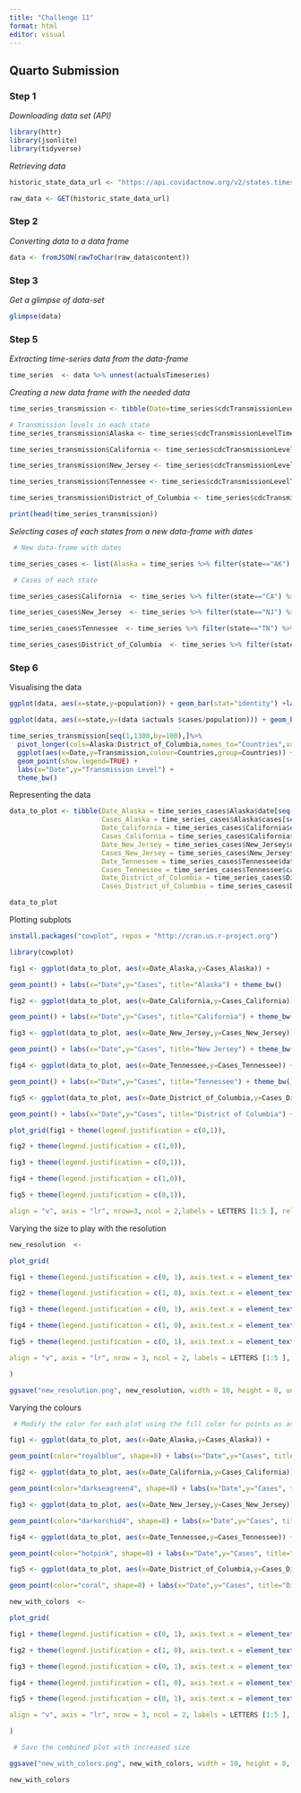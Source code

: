 ---
title: "Challenge 11"
format: html
editor: visual
---

## Quarto Submission

### Step 1

*Downloading data set (API)*

```{r, eval=TRUE, echo=FALSE}
library(httr)
library(jsonlite)
library(tidyverse)
```

*Retrieving data*

```{r, eval=TRUE, echo=TRUE}

historic_state_data_url <- "https://api.covidactnow.org/v2/states.timeseries.json?apiKey=aee461090f09499f86335e3630089532"

raw_data <- GET(historic_state_data_url)

```

### Step 2

*Converting data to a data frame*

```{r, eval=TRUE, echo=TRUE}
data <- fromJSON(rawToChar(raw_data$content))
```

### Step 3

*Get a glimpse of data-set*

```{r, eval=TRUE, echo=TRUE}
glimpse(data)
```

### Step 5

*Extracting time-series data from the data-frame*

```{r, echo=TRUE, eval=TRUE}
time_series  <- data %>% unnest(actualsTimeseries)
```

*Creating a new data frame with the needed data*

```{r, echo=TRUE, eval=TRUE}

time_series_transmission <- tibble(Date=time_series$cdcTransmissionLevelTimeseries[[which(data$state=="CA")]]$date)

# Transmission levels in each state
time_series_transmission$Alaska <- time_series$cdcTransmissionLevelTimeseries[[which(data$state=="AK")]]$cdcTransmissionLevel

time_series_transmission$California <- time_series$cdcTransmissionLevelTimeseries[[which(data$state=="CA")]]$cdcTransmissionLevel

time_series_transmission$New_Jersey <- time_series$cdcTransmissionLevelTimeseries[[which(data$state=="NJ")]]$cdcTransmissionLevel

time_series_transmission$Tennessee <- time_series$cdcTransmissionLevelTimeseries[[which(data$state=="TN")]]$cdcTransmissionLevel

time_series_transmission$District_of_Columbia <- time_series$cdcTransmissionLevelTimeseries[[which(data$state=="DC")]]$cdcTransmissionLevel

print(head(time_series_transmission))
```

*Selecting cases of each states from a new data-frame with dates*

```{r, eval=TRUE, echo=TRUE}

 # New data-frame with dates

time_series_cases <- list(Alaska = time_series %>% filter(state=="AK") %>% select(date,cases))

 # Cases of each state

time_series_cases$California  <- time_series %>% filter(state=="CA") %>% select(date,cases)

time_series_cases$New_Jersey  <- time_series %>% filter(state=="NJ") %>% select(date,cases)

time_series_cases$Tennessee  <- time_series %>% filter(state=="TN") %>% select(date,cases)

time_series_cases$District_of_Columbia  <- time_series %>% filter(state=="DC") %>% select(date,cases)

```

### Step 6

Visualising the data

```{r, eval=TRUE, echo=TRUE}

ggplot(data, aes(x=state,y=population)) + geom_bar(stat="identity") +labs(x="States",y="Population") + theme_bw()

```

```{r, eval=TRUE, echo=TRUE}
ggplot(data, aes(x=state,y=(data $actuals $cases/population))) + geom_bar(stat="identity") + labs(x="States",y="Infected (%)")+theme_bw()
```

```{r, echo=TRUE, eval=TRUE}
time_series_transmission[seq(1,1300,by=100),]%>%
  pivot_longer(cols=Alaska:District_of_Columbia,names_to="Countries",values_to="Transmission") %>%
  ggplot(aes(x=Date,y=Transmission,colour=Countries,group=Countries)) + 
  geom_point(show.legend=TRUE) + 
  labs(x="Date",y="Transmission Level") +
  theme_bw()
```

Representing the data

```{r, eval=TRUE, echo=TRUE}

data_to_plot <- tibble(Date_Alaska = time_series_cases$Alaska$date[seq(1,1300,by=100)],
                       Cases_Alaska = time_series_cases$Alaska$cases[seq(1,1300,by=100)], 
                       Date_California = time_series_cases$California$date[seq(1,1300,by=100)],
                       Cases_California = time_series_cases$California$cases[seq(1,1300,by=100)],
                       Date_New_Jersey = time_series_cases$New_Jersey$date[seq(1,1300,by=100)],
                       Cases_New_Jersey = time_series_cases$New_Jersey$cases[seq(1,1300,by=100)],
                       Date_Tennessee = time_series_cases$Tennessee$date[seq(1,1300,by=100)],
                       Cases_Tennessee = time_series_cases$Tennessee$cases[seq(1,1300,by=100)],
                       Date_District_of_Columbia = time_series_cases$District_of_Columbia$date[seq(1,1300,by=100)],
                       Cases_District_of_Columbia = time_series_cases$District_of_Columbia$cases[seq(1,1300,by=100)])

data_to_plot
```

Plotting subplots

```{r, echo=TRUE, eval=TRUE}

install.packages("cowplot", repos = "http://cran.us.r-project.org")

library(cowplot)

```

```{r, eval=TRUE, echo=TRUE}

fig1 <- ggplot(data_to_plot, aes(x=Date_Alaska,y=Cases_Alaska)) +

geom_point() + labs(x="Date",y="Cases", title="Alaska") + theme_bw()

fig2 <- ggplot(data_to_plot, aes(x=Date_California,y=Cases_California)) +

geom_point() + labs(x="Date",y="Cases", title="California") + theme_bw()

fig3 <- ggplot(data_to_plot, aes(x=Date_New_Jersey,y=Cases_New_Jersey)) +

geom_point() + labs(x="Date",y="Cases", title="New Jersey") + theme_bw()

fig4 <- ggplot(data_to_plot, aes(x=Date_Tennessee,y=Cases_Tennessee)) +

geom_point() + labs(x="Date",y="Cases", title="Tennessee") + theme_bw()

fig5 <- ggplot(data_to_plot, aes(x=Date_District_of_Columbia,y=Cases_District_of_Columbia)) +

geom_point() + labs(x="Date",y="Cases", title="District of Columbia") + theme_bw()

plot_grid(fig1 + theme(legend.justification = c(0,1)),

fig2 + theme(legend.justification = c(1,0)),

fig3 + theme(legend.justification = c(0,1)),

fig4 + theme(legend.justification = c(1,0)),

fig5 + theme(legend.justification = c(0,1)),

align = "v", axis = "lr", nrow=3, ncol = 2,labels = LETTERS [1:5 ], rel_heights = c(1,2))

```

Varying the size to play with the resolution

```{r, echo=TRUE, eval=TRUE}

new_resolution  <-

plot_grid(

fig1 + theme(legend.justification = c(0, 1), axis.text.x = element_text(size = 3)),

fig2 + theme(legend.justification = c(1, 0), axis.text.x = element_text(size = 3)),

fig3 + theme(legend.justification = c(0, 1), axis.text.x = element_text(size = 3)),

fig4 + theme(legend.justification = c(1, 0), axis.text.x = element_text(size = 3)),

fig5 + theme(legend.justification = c(0, 1), axis.text.x = element_text(size = 3)),

align = "v", axis = "lr", nrow = 3, ncol = 2, labels = LETTERS [1:5 ], rel_heights = c(40, 50)

)

ggsave("new_resolution.png", new_resolution, width = 10, height = 8, units = "in")

```

Varying the colours

```{r, echo=TRUE, eval=TRUE}

 # Modify the color for each plot using the fill color for points as an example

fig1 <- ggplot(data_to_plot, aes(x=Date_Alaska,y=Cases_Alaska)) +

geom_point(color="royalblue", shape=8) + labs(x="Date",y="Cases", title="Alaska")

fig2 <- ggplot(data_to_plot, aes(x=Date_California,y=Cases_California)) +

geom_point(color="darkseagreen4", shape=8) + labs(x="Date",y="Cases", title="California")

fig3 <- ggplot(data_to_plot, aes(x=Date_New_Jersey,y=Cases_New_Jersey)) +

geom_point(color="darkorchid4", shape=8) + labs(x="Date",y="Cases", title="New Jersey")

fig4 <- ggplot(data_to_plot, aes(x=Date_Tennessee,y=Cases_Tennessee)) +

geom_point(color="hotpink", shape=8) + labs(x="Date",y="Cases", title="Tennessee")

fig5 <- ggplot(data_to_plot, aes(x=Date_District_of_Columbia,y=Cases_District_of_Columbia)) +

geom_point(color="coral", shape=8) + labs(x="Date",y="Cases", title="District of Columbia")

new_with_colors  <-

plot_grid(

fig1 + theme(legend.justification = c(0, 1), axis.text.x = element_text(size = 3)),

fig2 + theme(legend.justification = c(1, 0), axis.text.x = element_text(size = 3)),

fig3 + theme(legend.justification = c(0, 1), axis.text.x = element_text(size = 3)),

fig4 + theme(legend.justification = c(1, 0), axis.text.x = element_text(size = 3)),

fig5 + theme(legend.justification = c(0, 1), axis.text.x = element_text(size = 3)),

align = "v", axis = "lr", nrow = 3, ncol = 2, labels = LETTERS [1:5 ], rel_heights = c(40, 50)

)

 # Save the combined plot with increased size

ggsave("new_with_colors.png", new_with_colors, width = 10, height = 8, units = "in")
```

```{r, echo=FALSE, eval=TRUE}
new_with_colors
```
